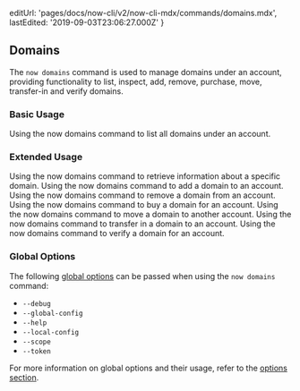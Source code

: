 
  editUrl: 'pages/docs/now-cli/v2/now-cli-mdx/commands/domains.mdx',
  lastEdited: '2019-09-03T23:06:27.000Z'
}

## Domains

The `now domains` command is used to manage domains under an account, providing functionality to list, inspect, add, remove, purchase, move, transfer-in and verify domains.

### Basic Usage

<Snippet dark text="now domains ls" />
<Caption>Using the <InlineCode>now domains</InlineCode> command to list all domains under an account.</Caption>

### Extended Usage

<Snippet dark text="now domains inspect [domain]" />
<Caption>Using the <InlineCode>now domains</InlineCode> command to retrieve information about a specific domain.</Caption>

<Snippet dark text="now domains add [domain]" />
<Caption>Using the <InlineCode>now domains</InlineCode> command to add a domain to an account.</Caption>

<Snippet dark text="now domains rm [domain]" />
<Caption>Using the <InlineCode>now domains</InlineCode> command to remove a domain from an account.</Caption>

<Snippet dark text="now domains buy [domain]" />
<Caption>Using the <InlineCode>now domains</InlineCode> command to buy a domain for an account.</Caption>

<Snippet dark text="now domains move [domain] [account-name]" />
<Caption>Using the <InlineCode>now domains</InlineCode> command to move a domain to another account.</Caption>

<Snippet dark text="now domains transfer-in [domain]" />
<Caption>Using the <InlineCode>now domains</InlineCode> command to transfer in a domain to an account.</Caption>

<Snippet dark text="now domains verify [domain]" />
<Caption>Using the <InlineCode>now domains</InlineCode> command to verify a domain for an account.</Caption>

### Global Options

The following [global options](#options) can be passed when using the `now domains` command:

- `--debug`
- `--global-config`
- `--help`
- `--local-config`
- `--scope`
- `--token`

For more information on global options and their usage, refer to the [options section](#options).
